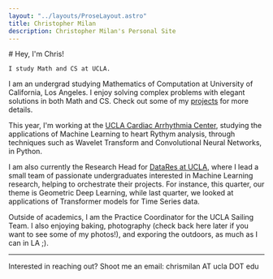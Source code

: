 ```yaml
---
layout: "../layouts/ProseLayout.astro"
title: Christopher Milan
description: Christopher Milan's Personal Site
---
```


<div class="flex gap-6 justify-around items-center">
  <div class="prose-2xl">
    # Hey, I'm Chris!

    I study Math and CS at UCLA.
  </div>
  <Picture
    src={pfp}
    alt="profile picture"
    sizes="256"
    widths={[256]}
    aspectRatio="1:1"
    quality={100}
    class="rounded-lg w-64 hidden sm:block"
  />
</div>

I am an undergrad studying Mathematics of Computation at University of
California, Los Angeles. I enjoy solving complex problems with elegant solutions
in both Math and CS. Check out some of my [projects](/projects) for more
details.

This year, I'm working at the
[UCLA Cardiac Arrhythmia Center](https://www.uclahealth.org/locations/cardiac-arrhythmia-center),
studying the applications of Machine Learning to heart Rythym analysis, through
techniques such as Wavelet Transform and Convolutional Neural Networks, in
Python.

I am also currently the Research Head for
[DataRes at UCLA](https://ucladatares.com/), where I lead a small team of
passionate undergraduates interested in Machine Learning research, helping to
orchestrate their projects. For instance, this quarter, our theme is Geometric
Deep Learning, while last quarter, we looked at applications of Transformer
models for Time Series data.

Outside of academics, I am the Practice Coordinator for the UCLA Sailing Team. I also
enjoying baking, photography (check back here later if you want to see some
of my photos!), and exporing the outdoors, as much as I can in LA ;).

---

Interested in reaching out? Shoot me an email: chrismilan AT ucla DOT edu
